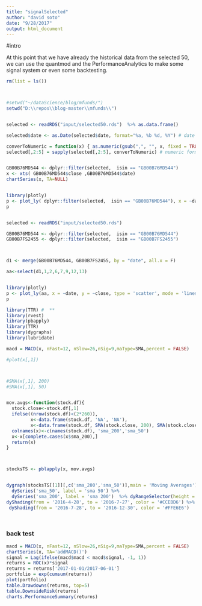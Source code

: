 ```yaml
---
title: "signalSelected"
author: "david soto"
date: "9/28/2017"
output: html_document
---
```


#intro

At this point that we have already the historical data from the selected 50,
we can use the quantmod and the PerformanceAnalytics to make some signal system or even some backtesting. 



```r

rm(list = ls())



#setwd("~/dataScience/blog/mfunds/")
setwd("D:\\repos\\blog-master\\mfunds\\")


selected <- readRDS("input/selected50.rds")  %>% as.data.frame()

selected$date <- as.Date(selected$date, format="%a, %b %d, %Y") # date format

converToNumeric = function(x) { as.numeric(gsub(",", "", x, fixed = TRUE)) }
selected[,2:5] = sapply(selected[,2:5], converToNumeric) # numeric format


GB00B76MD544 <- dplyr::filter(selected,  isin == "GB00B76MD544")
x <- xts( GB00B76MD544$close ,GB00B76MD544$date)
chartSeries(x, TA=NULL)


library(plotly)
p <- plot_ly( dplyr::filter(selected,  isin == "GB00B76MD544"), x = ~date, y = ~close, type = 'scatter', mode = 'lines')
p


selected <- readRDS("input/selected50.rds") 

GB00B76MD544 <- dplyr::filter(selected,  isin == "GB00B76MD544")
GB00B7FS2455 <- dplyr::filter(selected,  isin == "GB00B7FS2455")



d1 <- merge(GB00B76MD544, GB00B7FS2455, by = "date", all.x = F)

aa<-select(d1,1,2,6,7,9,12,13)


library(plotly)
p <- plot_ly(aa, x = ~date, y = ~close, type = 'scatter', mode = 'lines', color = 'isin')
p

```





```r


library(TTR) #  **
library(rvest)
library(pbapply)
library(TTR)
library(dygraphs)
library(lubridate)

macd = MACD(x, nFast=12, nSlow=26,nSig=9,maType=SMA,percent = FALSE)

#plot(x[,1])



#SMA(x[,1], 200)
#SMA(x[,1], 50)


mov.avgs<-function(stock.df){
  stock.close<-stock.df[,1]
  ifelse((nrow(stock.df)<(2*260)),
         x<-data.frame(stock.df, 'NA', 'NA'),
         x<-data.frame(stock.df, SMA(stock.close, 200), SMA(stock.close, 50)))
  colnames(x)<-c(names(stock.df), 'sma_200','sma_50')
  x<-x[complete.cases(x$sma_200),]
  return(x)
}



stocksTS <- pblapply(x, mov.avgs)


dygraph(stocksTS[[1]][,c('sma_200','sma_50')],main = 'Moving Averages') %>%
  dySeries('sma_50', label = 'sma 50') %>%
  dySeries('sma_200', label = 'sma 200')  %>% dyRangeSelector(height = 30) %>%
dyShading(from = '2016-4-28', to = '2016-7-27', color = '#CCEBD6') %>%
 dyShading(from = '2016-7-28', to = '2016-12-30', color = '#FFE6E6')




```



### back test

```r

macd = MACD(x, nFast=12, nSlow=26,nSig=9,maType=SMA,percent = FALSE)
chartSeries(x, TA='addMACD()')
signal = Lag(ifelse(macd$macd < macd$signal, -1, 1))
returns = ROC(x)*signal
returns = returns['2017-01-01/2017-06-01']
portfolio = exp(cumsum(returns))
plot(portfolio)
table.Drawdowns(returns, top=5)
table.DownsideRisk(returns)
charts.PerformanceSummary(returns)

```


